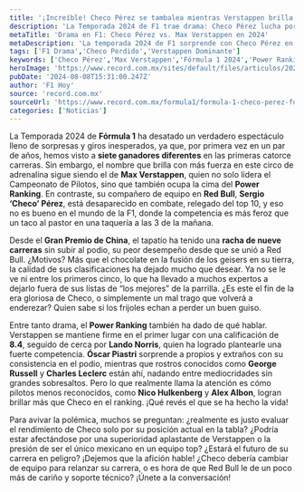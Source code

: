 ```yaml
---
title: '¡Increíble! Checo Pérez se tambalea mientras Verstappen brilla en 2024'
description: 'La Temporada 2024 de F1 trae drama: Checo Pérez lucha por salir del fondo mientras Verstappen arrasa. Descubre el intrigante Power Ranking aquí.'
metaTitle: 'Drama en F1: Checo Pérez vs. Max Verstappen en 2024'
metaDescription: 'La temporada 2024 de F1 sorprende con Checo Pérez en problemas y Verstappen liderando. ¿Qué pasará con el tapatío? ¡Entérate aquí!'
tags: ['F1 Drama','Checo Perdido','Verstappen Dominante']
keywords: ['Checo Pérez','Max Verstappen','Fórmula 1 2024','Power Ranking','temporada F1']
heroImage: 'https://www.record.com.mx/sites/default/files/articulos/2024/08/07/si202407260650_hires_jpeg_24bit_rgb_1.jpg'
pubDate: '2024-08-08T15:31:00.247Z'
author: 'F1 Hoy'
source: 'record.com.mx'
sourceUrl: 'https://www.record.com.mx/formula1/formula-1-checo-perez-fuera-del-top-10-del-power-ranking-en-la-primera-mitad-de-la'
categories: ['Noticias']
---
```

La Temporada 2024 de **Fórmula 1** ha desatado un verdadero espectáculo lleno de sorpresas y giros inesperados, ya que, por primera vez en un par de años, hemos visto a **siete ganadores diferentes** en las primeras catorce carreras. Sin embargo, el nombre que brilla con más fuerza en este circo de adrenalina sigue siendo el de **Max Verstappen**, quien no solo lidera el Campeonato de Pilotos, sino que también ocupa la cima del **Power Ranking**. En contraste, su compañero de equipo en **Red Bull**, **Sergio ‘Checo’ Pérez**, está desaparecido en combate, relegado del top 10, y eso no es bueno en el mundo de la F1, donde la competencia es más feroz que un taco al pastor en una taquería a las 3 de la mañana.

Desde el **Gran Premio de China**, el tapatío ha tenido una **racha de nueve carreras** sin subir al podio, su peor desempeño desde que se unió a Red Bull. ¿Motivos? Más que el chocolate en la fusión de los geisers en su tierra, la calidad de sus clasificaciones ha dejado mucho que desear. Ya no se le ve ni entre los primeros cinco, lo que ha llevado a muchos expertos a dejarlo fuera de sus listas de “los mejores” de la parrilla. ¿Es este el fin de la era gloriosa de Checo, o simplemente un mal trago que volverá a enderezar? Quien sabe si los frijoles echan a perder un buen guiso.

Entre tanto drama, el **Power Ranking** también ha dado de qué hablar. Verstappen se mantiene firme en el primer lugar con una calificación de **8.4**, seguido de cerca por **Lando Norris**, quien ha logrado plantearle una fuerte competencia. **Óscar Piastri** sorprende a propios y extraños con su consistencia en el podio, mientras que rostros conocidos como **George Russell** y **Charles Leclerc** están ahí, nadando entre mediocridades sin grandes sobresaltos. Pero lo que realmente llama la atención es cómo pilotos menos reconocidos, como **Nico Hulkenberg** y **Alex Albon**, logran brillar más que Checo en el ranking. ¡Qué revés el que se ha hecho la vida!

Para avivar la polémica, muchos se preguntan: ¿realmente es justo evaluar el rendimiento de Checo solo por su posición actual en la tabla? ¿Podría estar afectándose por una superioridad aplastante de Verstappen o la presión de ser el único mexicano en un equipo top? ¿Estará el futuro de su carrera en peligro? ¡Dejemos que la afición hable! ¿Checo debería cambiar de equipo para relanzar su carrera, o es hora de que Red Bull le de un poco más de cariño y soporte técnico? ¡Únete a la conversación!



